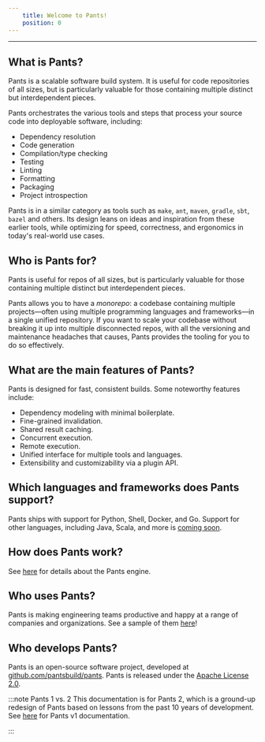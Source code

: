 ```yaml
---
    title: Welcome to Pants!
    position: 0
---
```




---

## What is Pants?

Pants is a scalable software build system. It is useful for code repositories of all sizes, but is particularly valuable for those containing multiple distinct but interdependent pieces.

Pants orchestrates the various tools and steps that process your source code into deployable software, including: 

* Dependency resolution
* Code generation
* Compilation/type checking
* Testing
* Linting
* Formatting
* Packaging
* Project introspection

Pants is in a similar category as tools such as `make`, `ant`, `maven`, `gradle`, `sbt`, `bazel` and others. Its design leans on ideas and inspiration from these earlier tools, while optimizing for speed, correctness, and ergonomics in today's real-world use cases.

## Who is Pants for?

Pants is useful for repos of all sizes, but is particularly valuable for those containing multiple distinct but interdependent pieces.

Pants allows you to have a _monorepo_: a codebase containing multiple projects—often using multiple programming languages and frameworks—in a single unified repository. If you want to scale your codebase without breaking it up into multiple disconnected repos, with all the versioning and maintenance headaches that causes, Pants provides the tooling for you to do so effectively.

## What are the main features of Pants?

Pants is designed for fast, consistent builds. Some noteworthy features include:

- Dependency modeling with minimal boilerplate.
- Fine-grained invalidation.
- Shared result caching.
- Concurrent execution.
- Remote execution.
- Unified interface for multiple tools and languages.
- Extensibility and customizability via a plugin API.

## Which languages and frameworks does Pants support?

Pants ships with support for Python, Shell, Docker, and Go. Support for other languages, including Java, Scala, and more is [coming soon](page:language-support).

## How does Pants work?

See [here](./how-does-pants-work.mdx) for details about the Pants engine.

## Who uses Pants?

Pants is making engineering teams productive and happy at a range of companies and organizations. See a sample of them [here](page:who-uses-pants)!

## Who develops Pants?

Pants is an open-source software project, developed at [github.com/pantsbuild/pants](https://github.com/pantsbuild/pants). Pants is released under the [Apache License 2.0](https://github.com/pantsbuild/pants/blob/master/LICENSE).

:::note Pants 1 vs. 2
This documentation is for Pants 2, which is a ground-up redesign of Pants based on lessons from the past 10 years of development. See [here](https://v1.pantsbuild.org/) for Pants v1 documentation.

:::
